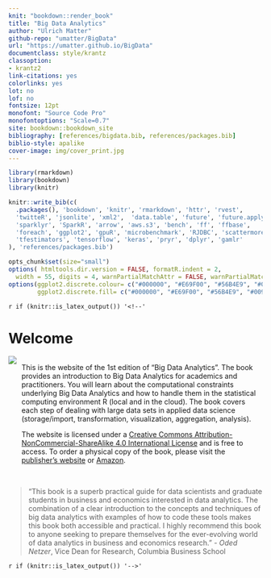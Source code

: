 ```yaml
---
knit: "bookdown::render_book"
title: "Big Data Analytics"
author: "Ulrich Matter"
github-repo: "umatter/BigData"
url: "https://umatter.github.io/BigData"
documentclass: style/krantz        
classoption: 
- krantz2
link-citations: yes
colorlinks: yes
lot: no
lof: no
fontsize: 12pt
monofont: "Source Code Pro"
monofontoptions: "Scale=0.7"
site: bookdown::bookdown_site
bibliography: [references/bigdata.bib, references/packages.bib]
biblio-style: apalike
cover-image: img/cover_print.jpg
---
```


```r
library(rmarkdown)
library(bookdown)
library(knitr)

knitr::write_bib(c(
  .packages(), 'bookdown', 'knitr', 'rmarkdown', 'httr', 'rvest', 
  'twitteR', 'jsonlite', 'xml2',  'data.table', 'future', 'future.apply',
  'sparklyr', 'SparkR', 'arrow', 'aws.s3', 'bench', 'ff', 'ffbase', 
  'foreach', 'ggplot2', 'gpuR', 'microbenchmark', 'RJDBC', 'scattermore',
  'tfestimators', 'tensorflow', 'keras', 'pryr', 'dplyr', 'gamlr'
), 'references/packages.bib')

opts_chunk$set(size="small")
options( htmltools.dir.version = FALSE, formatR.indent = 2,
  width = 55, digits = 4, warnPartialMatchAttr = FALSE, warnPartialMatchDollar = FALSE)
options(ggplot2.discrete.colour= c("#000000", "#E69F00", "#56B4E9", "#009E73", "#F0E442", "#0072B2", "#D55E00", "#CC79A7"),
        ggplot2.discrete.fill= c("#000000", "#E69F00", "#56B4E9", "#009E73", "#F0E442", "#0072B2", "#D55E00", "#CC79A7"))
```

`r if (knitr::is_latex_output()) '<!--'` 

# Welcome {-}



<div style="display: flex;">
<img src="img/cover_print.jpg"  style="margin-right: 10px;">
  <div>

This is the website of the 1st edition of "Big Data Analytics". The book provides an introduction to Big Data Analytics for academics and practitioners. You will learn about the computational constraints underlying Big Data Analytics and how to handle them in the statistical computing environment R (local and in the cloud). The book covers each step of dealing with large data sets in applied data science (storage/import, transformation, visualization, aggregation, analysis).

The website is licensed under a <a rel="license" href="http://creativecommons.org/licenses/by-nc-sa/4.0/">Creative Commons Attribution-NonCommercial-ShareAlike 4.0 International License</a> and is free to access. To order a physical copy of the book, please visit the [publisher's website](https://www.routledge.com/Big-Data-Analytics-A-Guide-to-Data-Science-Practitioners-Making-the-Transition/Matter/p/book/9781032458144) or [Amazon](https://www.amazon.com/Data-Analytics-Chapman-Hall-Science/dp/1032458143/ref=tmm_pap_swatch_0?_encoding=UTF8&qid=1693251784&sr=8-1).
  </div>
</div>

<br>

>“This book is a superb practical guide for data scientists and graduate students in business and economics interested in data analytics. The combination of a clear introduction to the concepts and techniques of big data analytics with examples of how to code these tools makes this book both accessible and practical. I highly recommend this book to anyone seeking to prepare themselves for the ever-evolving world of data analytics in business and economics research.”
- <em>Oded Netzer</em>, Vice Dean for Research, Columbia Business School




`r if (knitr::is_latex_output()) '-->'`


